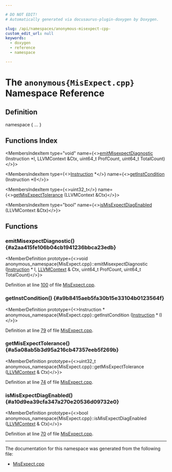 ```yaml
---

# DO NOT EDIT!
# Automatically generated via docusaurus-plugin-doxygen by Doxygen.

slug: /api/namespaces/anonymous-misexpect-cpp-
custom_edit_url: null
keywords:
  - doxygen
  - reference
  - namespace

---
```





# The `anonymous{MisExpect.cpp}` Namespace Reference

<DoxygenPage pluginConfig={pluginConfig}>



## Definition

<CodeBlock>namespace &#123; ... &#125;</CodeBlock>

## Functions Index

<MembersIndex>

<MembersIndexItem
  type="void"
  name={<><a href="#a2aa415fe106b04cb1941236bbca23edb">emitMisexpectDiagnostic</a> (Instruction &#42;I, LLVMContext &amp;Ctx, uint64&#95;t ProfCount, uint64&#95;t TotalCount)</>}>
</MembersIndexItem>

<MembersIndexItem
  type={<><a href="/docs/api/classes/llvm/instruction">Instruction</a> &#42;</>}
  name={<><a href="#a9b8415aeb5fa30b15e33104b0123564f">getInstCondition</a> (Instruction &#42;I)</>}>
</MembersIndexItem>

<MembersIndexItem
  type={<>uint32&#95;t</>}
  name={<><a href="#a5a08ab5b3d95a216cb47357eeb5f269b">getMisExpectTolerance</a> (LLVMContext &amp;Ctx)</>}>
</MembersIndexItem>

<MembersIndexItem
  type="bool"
  name={<><a href="#a10d9ea39cfa347a270e20536d09732e0">isMisExpectDiagEnabled</a> (LLVMContext &amp;Ctx)</>}>
</MembersIndexItem>

</MembersIndex>


<SectionDefinition>

## Functions

### emitMisexpectDiagnostic() {#a2aa415fe106b04cb1941236bbca23edb}

<MemberDefinition
  prototype={<>void anonymous&#95;namespace&#123;MisExpect.cpp&#125;::emitMisexpectDiagnostic (<a href="/docs/api/classes/llvm/instruction">Instruction</a> &#42; I, <a href="/docs/api/classes/llvm/llvmcontext">LLVMContext</a> &amp; Ctx, uint64&#95;t ProfCount, uint64&#95;t TotalCount)</>}>

Definition at line <a href="/docs/api/files/lib/lib/transforms/lib/transforms/utils/misexpect-cpp/#l00100">100</a> of file <a href="/docs/api/files/lib/lib/transforms/lib/transforms/utils/misexpect-cpp">MisExpect.cpp</a>.
</MemberDefinition>

### getInstCondition() {#a9b8415aeb5fa30b15e33104b0123564f}

<MemberDefinition
  prototype={<>Instruction &#42; anonymous&#95;namespace&#123;MisExpect.cpp&#125;::getInstCondition (<a href="/docs/api/classes/llvm/instruction">Instruction</a> &#42; I)</>}>

Definition at line <a href="/docs/api/files/lib/lib/transforms/lib/transforms/utils/misexpect-cpp/#l00079">79</a> of file <a href="/docs/api/files/lib/lib/transforms/lib/transforms/utils/misexpect-cpp">MisExpect.cpp</a>.
</MemberDefinition>

### getMisExpectTolerance() {#a5a08ab5b3d95a216cb47357eeb5f269b}

<MemberDefinition
  prototype={<>uint32&#95;t anonymous&#95;namespace&#123;MisExpect.cpp&#125;::getMisExpectTolerance (<a href="/docs/api/classes/llvm/llvmcontext">LLVMContext</a> &amp; Ctx)</>}>

Definition at line <a href="/docs/api/files/lib/lib/transforms/lib/transforms/utils/misexpect-cpp/#l00074">74</a> of file <a href="/docs/api/files/lib/lib/transforms/lib/transforms/utils/misexpect-cpp">MisExpect.cpp</a>.
</MemberDefinition>

### isMisExpectDiagEnabled() {#a10d9ea39cfa347a270e20536d09732e0}

<MemberDefinition
  prototype={<>bool anonymous&#95;namespace&#123;MisExpect.cpp&#125;::isMisExpectDiagEnabled (<a href="/docs/api/classes/llvm/llvmcontext">LLVMContext</a> &amp; Ctx)</>}>

Definition at line <a href="/docs/api/files/lib/lib/transforms/lib/transforms/utils/misexpect-cpp/#l00070">70</a> of file <a href="/docs/api/files/lib/lib/transforms/lib/transforms/utils/misexpect-cpp">MisExpect.cpp</a>.
</MemberDefinition>

</SectionDefinition>

<hr/>

The documentation for this namespace was generated from the following file:

<ul>
<li><a href="/docs/api/files/lib/lib/transforms/lib/transforms/utils/misexpect-cpp">MisExpect.cpp</a></li>
</ul>

</DoxygenPage>
